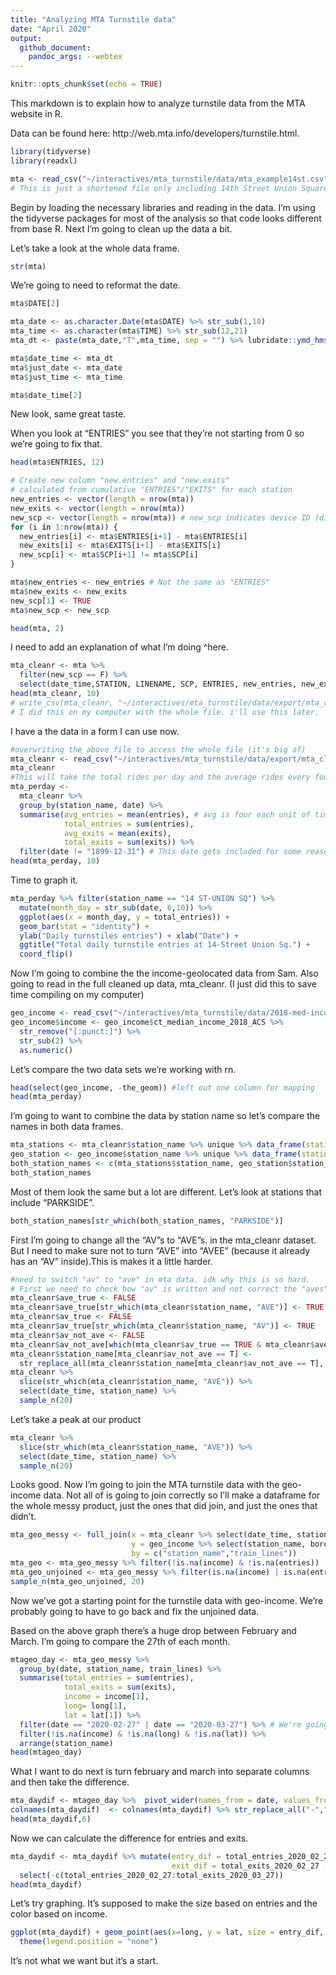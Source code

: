 ```yaml
---
title: "Analyzing MTA Turnstile data"
date: "April 2020"
output: 
  github_document:
    pandoc_args: --webtex
---
```


```r
knitr::opts_chunk$set(echo = TRUE)
```

This markdown is to explain how to analyze turnstile data from the MTA website in R. 

Data can be found here: http://web.mta.info/developers/turnstile.html. 

```r
library(tidyverse)
library(readxl)

mta <- read_csv("~/interactives/mta_turnstile/data/mta_example14st.csv") 
# This is just a shortened file only including 14th Street Union Square. You can find the full one in  /data. 
```

Begin by loading the necessary libraries and reading in the data. I'm using the tidyverse packages for most of the analysis so that code looks different from base R. Next I'm going to clean up the data a bit. 

Let's take a look at the whole data frame. 

```r
str(mta)
```

We're going to need to reformat the date. 

``` r
mta$DATE[2]

mta_date <- as.character.Date(mta$DATE) %>% str_sub(1,10)
mta_time <- as.character(mta$TIME) %>% str_sub(12,21)
mta_dt <- paste(mta_date,"T",mta_time, sep = "") %>% lubridate::ymd_hms()

mta$date_time <- mta_dt
mta$just_date <- mta_date
mta$just_time <- mta_time

mta$date_time[2]
```

New look, same great taste.

When you look at "ENTRIES" you see that they're not starting from 0 so we're going to fix that. 

``` r
head(mta$ENTRIES, 12)

# Create new column "new.entries" and "new.exits" 
# calculated from cumulative "ENTRIES"/"EXITS" for each station
new_entries <- vector(length = nrow(mta))
new_exits <- vector(length = nrow(mta))
new_scp <- vector(length = nrow(mta)) # new_scp indicates device ID (dif turnstile?)
for (i in 1:nrow(mta)) {
  new_entries[i] <- mta$ENTRIES[i+1] - mta$ENTRIES[i]
  new_exits[i] <- mta$EXITS[i+1] - mta$EXITS[i]
  new_scp[i] <- mta$SCP[i+1] != mta$SCP[i]
}

mta$new_entries <- new_entries # Not the same as "ENTRIES" 
mta$new_exits <- new_exits
new_scp[1] <- TRUE
mta$new_scp <- new_scp

head(mta, 2)
```
I need to add an explanation of what I'm doing ^here. 

```r
mta_cleanr <- mta %>%
  filter(new_scp == F) %>% 
  select(date_time,STATION, LINENAME, SCP, ENTRIES, new_entries, new_exits, just_date, just_time)
head(mta_cleanr, 10)
# write_csv(mta_cleanr, "~/interactives/mta_turnstile/data/export/mta_clean.csv")
# I did this on my computer with the whole file. i'll use this later. 
```

I have a the data in a form I can use now.

``` r
#overwriting the above file to access the whole file (it's big af)
mta_cleanr <- read_csv("~/interactives/mta_turnstile/data/export/mta_clean.csv")
mta_cleanr
#This will take the total rides per day and the average rides every four hours. 
mta_perday <-
  mta_cleanr %>%
  group_by(station_name, date) %>%
  summarise(avg_entries = mean(entries), # avg is four each unit of time data was collected, four hours
            total_entries = sum(entries),
            avg_exits = mean(exits),
            total_exits = sum(exits)) %>%
  filter(date != "1899-12-31") # This date gets included for some reason
head(mta_perday, 10)
```

Time to graph it. 
```r
mta_perday %>% filter(station_name == "14 ST-UNION SQ") %>%
  mutate(month_day = str_sub(date, 6,10)) %>%
  ggplot(aes(x = month_day, y = total_entries)) +
  geom_bar(stat = "identity") +
  ylab("Daily turnstiles entries") + xlab("Date") + 
  ggtitle("Total daily turnstile entries at 14-Street Union Sq.") +
  coord_flip() 
```

Now I'm going to combine the the income-geolocated data from Sam. Also going to read in the full cleaned up data, mta_cleanr. (I just did this to save time compiling on my computer)

```r
geo_income <- read_csv("~/interactives/mta_turnstile/data/2018-med-income-ACS_by_subway-station - 2018-med-income-ACS_by_subway-station.csv")
geo_income$income <- geo_income$ct_median_income_2018_ACS %>% 
  str_remove("[:punct:]") %>%
  str_sub(2) %>%
  as.numeric()
```
Let's compare the two data sets we're working with rn. 

```r
head(select(geo_income, -the_geom)) #left out one column for mapping
head(mta_perday)
```

I'm going to want to combine the data by station name so let's compare the names in both data frames.

```r
mta_stations <- mta_cleanr$station_name %>% unique %>% data_frame(station_name=.) 
geo_station <- geo_income$station_name %>% unique %>% data_frame(station_name=.)
both_station_names <- c(mta_stations$station_name, geo_station$station_name) %>% sort()
both_station_names
```

Most of them look the same but a lot are different. 
Let's look at stations that include "PARKSIDE".

```r
both_station_names[str_which(both_station_names, "PARKSIDE")] 
```

First I'm going to change all the "AV"s to "AVE"s. in the mta_cleanr dataset. But I need to make sure not to turn "AVE" into "AVEE" (because it already has an "AV" inside).This is makes it a little harder. 

```r
#need to switch "av" to "ave" in mta data. idk why this is so hard.
# First we need to check how "av" is written and not correct the "aves"
mta_cleanr$ave_true <- FALSE
mta_cleanr$ave_true[str_which(mta_cleanr$station_name, "AVE")] <- TRUE
mta_cleanr$av_true <- FALSE
mta_cleanr$av_true[str_which(mta_cleanr$station_name, "AV")] <- TRUE 
mta_cleanr$av_not_ave <- FALSE
mta_cleanr$av_not_ave[which(mta_cleanr$av_true == TRUE & mta_cleanr$ave_true == FALSE)] <- TRUE
mta_cleanr$station_name[mta_cleanr$av_not_ave == T] <-
  str_replace_all(mta_cleanr$station_name[mta_cleanr$av_not_ave == T], "AV", "AVE")
mta_cleanr %>% 
  slice(str_which(mta_cleanr$station_name, "AVE")) %>% 
  select(date_time, station_name) %>% 
  sample_n(20)
```
Let's take a peak at our product
```r
mta_cleanr %>% 
  slice(str_which(mta_cleanr$station_name, "AVE")) %>% 
  select(date_time, station_name) %>% 
  sample_n(20)
```
Looks good. Now I'm going to join the MTA turnstile data with the geo-income data. Not all of is going to join correctly so I'll make a dataframe for the whole messy product, just the ones that did join, and just the ones that didn't. 

```r
mta_geo_messy <- full_join(x = mta_cleanr %>% select(date_time, station_name, train_lines, entries, exits, date, time, scp),
                           y = geo_income %>% select(station_name, borough,train_lines, long, lat, income, service, unit), 
                           by = c("station_name","train_lines"))
mta_geo <- mta_geo_messy %>% filter(!is.na(income) & !is.na(entries))
mta_geo_unjoined <- mta_geo_messy %>% filter(is.na(income) | is.na(entries))
sample_n(mta_geo_unjoined, 20)
```

Now we've got a starting point for the turnstile data with geo-income. We're probably going to have to go back and fix the unjoined data. 

Based on the above graph there's a huge drop between February and March. I'm going to compare the 27th of each month. 

```r
mtageo_day <- mta_geo_messy %>% 
  group_by(date, station_name, train_lines) %>%
  summarise(total_entries = sum(entries), 
            total_exits = sum(exits),
            income = income[1], 
            long= long[1], 
            lat = lat[1]) %>%
  filter(date == "2020-02-27" | date == "2020-03-27") %>% # We're going to compare these two days
  filter(!is.na(income) & !is.na(long) & !is.na(lat)) %>%
  arrange(station_name)
head(mtageo_day)
```

What I want to do next is turn february and march into separate columns and then take the difference.
```r
mta_daydif <- mtageo_day %>%  pivot_wider(names_from = date, values_from = c(total_entries, total_exits)) 
colnames(mta_daydif)  <- colnames(mta_daydif) %>% str_replace_all("-","_")  
head(mta_daydif,6)
```
Now we can calculate the difference for entries and exits. 
```r
mta_daydif <- mta_daydif %>% mutate(entry_dif = total_entries_2020_02_27 - total_entries_2020_03_27, 
                                    exit_dif = total_exits_2020_02_27 - total_exits_2020_03_27) %>%
  select(-c(total_entries_2020_02_27:total_exits_2020_03_27))
head(mta_daydif)
```

Let's try graphing. It's supposed to make the size based on entries and the color based on income. 

```r
ggplot(mta_daydif) + geom_point(aes(x=long, y = lat, size = entry_dif, color = income, alpha = .1)) + 
  theme(legend.position = "none")
```

It's not what we want but it's a start. 

